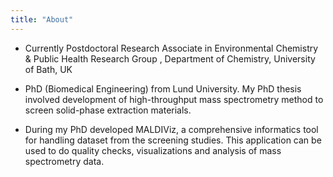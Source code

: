 ```yaml
---
title: "About"
---
```


-   Currently Postdoctoral Research Associate in Environmental Chemistry & Public Health Research Group , Department of Chemistry, University of Bath, UK

-   PhD (Biomedical Engineering) from Lund University. My PhD thesis involved development of high-throughput mass spectrometry method to screen solid-phase extraction materials.

-   During my PhD developed MALDIViz, a comprehensive informatics tool for handling dataset from the screening studies. This application can be used to do quality checks, visualizations and analysis of mass spectrometry data.
